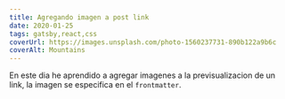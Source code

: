```yaml
---
title: Agregando imagen a post link
date: 2020-01-25
tags: gatsby,react,css
coverUrl: https://images.unsplash.com/photo-1560237731-890b122a9b6c 
coverAlt: Mountains
---
```


En este dia he aprendido a agregar imagenes a la previsualizacion de un link, la
imagen se especifica en el `frontmatter`.

